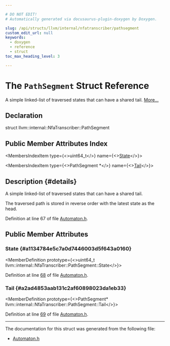 ```yaml
---

# DO NOT EDIT!
# Automatically generated via docusaurus-plugin-doxygen by Doxygen.

slug: /api/structs/llvm/internal/nfatranscriber/pathsegment
custom_edit_url: null
keywords:
  - doxygen
  - reference
  - struct
toc_max_heading_level: 3

---
```





# The `PathSegment` Struct Reference

<DoxygenPage pluginConfig={pluginConfig}>

A simple linked-list of traversed states that can have a shared tail. <a href="#details">More...</a>

## Declaration

<CodeBlock>struct llvm::internal::NfaTranscriber::PathSegment</CodeBlock>

## Public Member Attributes Index

<MembersIndex>

<MembersIndexItem
  type={<>uint64&#95;t</>}
  name={<><a href="#a1134784e5c7a0d7446003d5f643a0160">State</a></>}>
</MembersIndexItem>

<MembersIndexItem
  type={<>PathSegment &#42;</>}
  name={<><a href="#a2ad4853aab131c2af60898023da1eb33">Tail</a></>}>
</MembersIndexItem>

</MembersIndex>

## Description {#details}

A simple linked-list of traversed states that can have a shared tail.

The traversed path is stored in reverse order with the latest state as the head.

Definition at line 67 of file <a href="/docs/api/files/include/include/llvm/include/llvm/support/automaton-h">Automaton.h</a>.

<SectionDefinition>

## Public Member Attributes

### State {#a1134784e5c7a0d7446003d5f643a0160}

<MemberDefinition
  prototype={<>uint64&#95;t llvm::internal::NfaTranscriber::PathSegment::State</>}>

Definition at line <a href="/docs/api/files/include/include/llvm/include/llvm/support/automaton-h/#l00068">68</a> of file <a href="/docs/api/files/include/include/llvm/include/llvm/support/automaton-h">Automaton.h</a>.
</MemberDefinition>

### Tail {#a2ad4853aab131c2af60898023da1eb33}

<MemberDefinition
  prototype={<>PathSegment&#42; llvm::internal::NfaTranscriber::PathSegment::Tail</>}>

Definition at line <a href="/docs/api/files/include/include/llvm/include/llvm/support/automaton-h/#l00069">69</a> of file <a href="/docs/api/files/include/include/llvm/include/llvm/support/automaton-h">Automaton.h</a>.
</MemberDefinition>

</SectionDefinition>

<hr/>

The documentation for this struct was generated from the following file:

<ul>
<li><a href="/docs/api/files/include/include/llvm/include/llvm/support/automaton-h">Automaton.h</a></li>
</ul>

</DoxygenPage>
